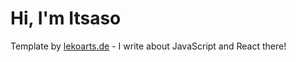 # Hi, I'm Itsaso

Template by [lekoarts.de](https://www.lekoarts.de?utm_source=cara&utm_medium=Starter) - I write about JavaScript and React there!
